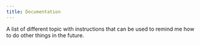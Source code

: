 ```yaml
---
title: Documentation
---
```


A list of different topic with instructions that can be used to remind me how to do other things in the future.
